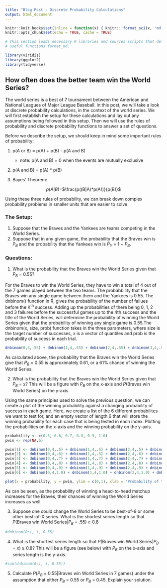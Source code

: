 ```yaml
---
title: "Blog Post - Discrete Probability Calculations"
output: html_document
---
```


```r

knitr::knit_hooks$set(inline = function(x) { knitr:::format_sci(x, 'md')})
knitr::opts_chunk$set(echo = TRUE, cache = TRUE)

# This section loads necessary R libraries and sources scripts that define 
# useful functions format_md.

library(viridis)
library(ggplot2)
library(tidyverse)

```

## How often does the better team win the World Series?

The world series is a best of 7 tournament between the American and National Leagues of Major League Baseball. In this post, we will take a look at discrete probability calculations, in the context of the world series. We will first establish the setup for these calculations and lay out any assumptions being followed in this setup. Then we will use the rules of probability and discrete probability functions to answer a set of questions. 

Before we describe the setup, we should keep in mind some important rules of probability:

1. p(A or B) = p(A) + p(B) - p(A and B)
    + note: p(A and B) = 0 when the events are mutually exclusive

2. p(A and B) = p(A) * p(B)

3. Bayes' Theorem: 

<center>

$p(A|B) =$$\frac{p((B|A)*p(A))}{p(B)}$

</center>

Using these three rules of probability, we can break down complex probability problems in smaller units that are easier to solve. 

### The Setup:

1.  Suppose that the Braves and the Yankees are teams competing in the
    World Series.
2.  Suppose that in any given game, the probability that the Braves win
    is *P*<sub>*B*</sub> and the probability that the Yankees win is
    *P*<sub>*Y*</sub> = 1 − *P*<sub>*B*</sub>.
    
    
### Questions:

1.  What is the probability that the Braves win the World Series given
    that *P*<sub>*B*</sub> = 0.55?
    
For the Braves to win the World Series, they have to win a total of 4 out of the 7 games played between the two teams. The probabbility that the Braves win any single game between them and the Yankees is 0.55. The dnbinom() function in R, gives the probability of the number of failues before the K^th^ success. Adding up the probabilities of there being 0, 1, 2 and 3 failures before the successful games up to the 4th success and the title of the World Series, will determine the probability of winning the World Series given that the probability of winning any single game is 0.55.The dnbinom(x, size, prob) function takes in the three parameters, where size is the target number of successes, x is a vector of quantiles and prob is the probability of success in each trial. 

```r
dnbinom(0,4,.55) + dnbinom(1,4,.55) + dnbinom(2,4,.55) + dnbinom(3,4,.55)
```
    
As calculated above, the probability that the Braves win the World Series give that *P*<sub>*B*</sub> = 0.55 is approximately 0.61, or a 61% chance of winning the World Series. 
    
2.  What is the probability that the Braves win the World Series given
    that *P*<sub>*B*</sub> = *x*? This will be a figure with
    *P*<sub>*B*</sub> on the x-axis and *P*(Braves win World Series) on
    the y-axis.
    
Using the same principles used to solve the previous question, we can create a plot of the winning probability against a changing probability of success in each game. Here, we create a list of the 6  different probabilites we want to test for, and an empty vector of length 6 that will store the winning probability for each case that is being tested in each index. Plotting the probabilities on the x-axis and the winning probability on the y-axis. 

```r
probability <- c(0.5, 0.6, 0.7, 0.8, 0.9, 1.0)
pwin <- rep(NA,6)

pwin[1] <- dnbinom(0,4,.5) + dnbinom(1,4,.5) + dnbinom(2,4,.5) + dnbinom(3,4,.5)
pwin[2] <- dnbinom(0,4,.6) + dnbinom(1,4,.6) + dnbinom(2,4,.6) + dnbinom(3,4,.6)
pwin[3] <- dnbinom(0,4,.7) + dnbinom(1,4,.7) + dnbinom(2,4,.7) + dnbinom(3,4,.7)
pwin[4] <- dnbinom(0,4,.8) + dnbinom(1,4,.8) + dnbinom(2,4,.8) + dnbinom(3,4,.8)
pwin[5] <- dnbinom(0,4,.9) + dnbinom(1,4,.9) + dnbinom(2,4,.9) + dnbinom(3,4,.9)
pwin[6] <- dnbinom(0,4,1.0) + dnbinom(1,4,1.0) + dnbinom(2,4,1.0) + dnbinom(3,4,1.0)

plot(x = probability, y = pwin, ylim = c(0,1), xlab = "Probability of the Braves winning a head-to-head matchup", ylab = "Pr(Win World Series)", type = "o", pch = 16)
```
    
As can be seen, as the probability of winning a head-to-head matchup increases for the Braves, their chances of winning the World Series increases as well. 
    
3.  Suppose one could change the World Series to be best-of-9 or some
    other best-of-X series. What is the shortest series length so that
    *P*(Braves win World Series\|*P*<sub>*B*</sub> = .55) ≥ 0.8
    
```r
#dnbinom(0:i, i, 0.55)
```
    
    
4.  What is the shortest series length so that
    *P*(Braves win World Series\|*P*<sub>*B*</sub> = *x*) ≥ 0.8? This
    will be a figure (see below) with *P*<sub>*B*</sub> on the x-axis
    and series length is the y-axis.
    
```r
#sum(dnbinom(0:i, i, 0.55))  
```
    
5.  Calculate
    *P*(*P*<sub>*B*</sub> = 0.55\|Braves win World Series in 7 games)
    under the assumption that either *P*<sub>*B*</sub> = 0.55 or
    *P*<sub>*B*</sub> = 0.45. Explain your solution.

```r

```

